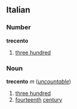 ==Italian==
===Number===
'''trecento'''

#[[three hundred]]

===Noun===
'''trecento''' ''m'' (''[[uncountable]]'')

#[[three hundred]]
#[[fourteenth]] [[century]]
